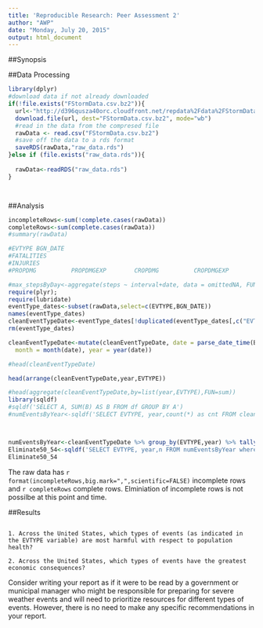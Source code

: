 ---
title: 'Reproducible Research: Peer Assessment 2'
author: "AWP"
date: "Monday, July 20, 2015"
output: html_document
---

##Synopsis


##Data Processing
```{r download_data_and_load_data}

library(dplyr)
#download data if not already downloaded
if(!file.exists("FStormData.csv.bz2")){
  url<-"http://d396qusza40orc.cloudfront.net/repdata%2Fdata%2FStormData.csv.bz2"
  download.file(url, dest="FStormData.csv.bz2", mode="wb") 
  #read in the data from the compresed file
  rawData <- read.csv("FStormData.csv.bz2")
  #save off the data to a rds format
  saveRDS(rawData,"raw_data.rds")
}else if (file.exists("raw_data.rds")){
  
  rawData<-readRDS("raw_data.rds")
}




```

##Analysis
```{r initial_analysis}

incompleteRows<-sum(!complete.cases(rawData))
completeRows<-sum(complete.cases(rawData))
#summary(rawData)

#EVTYPE BGN_DATE
#FATALITIES
#INJURIES
#PROPDMG          PROPDMGEXP        CROPDMG          CROPDMGEXP  

#max_stepsByDay<-aggregate(steps ~ interval+date, data = omittedNA, FUN = mean)
require(plyr); 
require(lubridate)
eventType_dates<-subset(rawData,select=c(EVTYPE,BGN_DATE)) 
names(eventType_dates)
cleanEventTypeDate<-eventType_dates[!duplicated(eventType_dates[,c("EVTYPE","BGN_DATE")]),]
rm(eventType_dates)

cleanEventTypeDate<-mutate(cleanEventTypeDate, date = parse_date_time(BGN_DATE,"%m/%d/%y %H%M%S"), day = day(date), 
  month = month(date), year = year(date))

#head(cleanEventTypeDate)

head(arrange(cleanEventTypeDate,year,EVTYPE))

#head(aggregate(cleanEventTypeDate,by=list(year,EVTYPE),FUN=sum))
library(sqldf)
#sqldf('SELECT A, SUM(B) AS B FROM df GROUP BY A')
#numEventsByYear<-sqldf('SELECT EVTYPE, year,count(*) as cnt FROM cleanEventTypeDate where year>=1950 and year<=1954 GROUP BY year,EVTYPE')



numEventsByYear<-cleanEventTypeDate %>% group_by(EVTYPE,year) %>% tally()
Eliminate50_54<-sqldf('SELECT EVTYPE, year,n FROM numEventsByYear where year>=1950 and year<=1954 ')
Eliminate50_54

```
The raw data has `r format(incompleteRows,big.mark=",",scientific=FALSE)` incomplete rows and `r completeRows` complete rows. Elminiation of incomplete rows is not possilbe at this point and time.


##Results
```{r}
```

    1. Across the United States, which types of events (as indicated in the EVTYPE variable) are most harmful with respect to population health?

    2. Across the United States, which types of events have the greatest economic consequences?

Consider writing your report as if it were to be read by a government or municipal manager who might be responsible for preparing for severe weather events and will need to prioritize resources for different types of events. However, there is no need to make any specific recommendations in your report.
